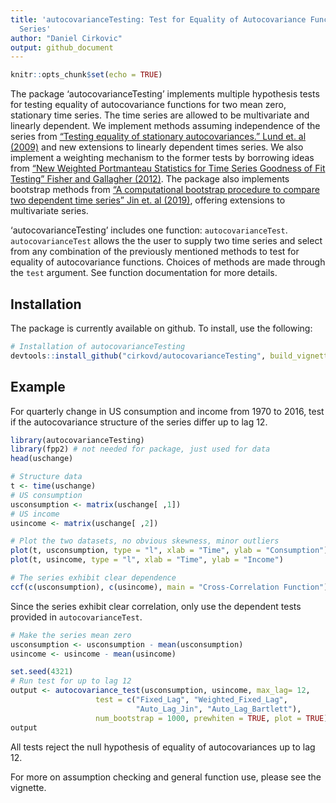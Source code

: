 ```yaml
---
title: 'autocovarianceTesting: Test for Equality of Autocovariance Functions in Time
  Series'
author: "Daniel Cirkovic"
output: github_document
---
```


```r
knitr::opts_chunk$set(echo = TRUE)
```

The package 'autocovarianceTesting' implements multiple hypothesis tests for testing equality of autocovariance functions for two mean zero, stationary time series. The time series are allowed to be multivariate and linearly dependent. We implement methods assuming independence of the series from ["Testing equality of stationary autocovariances." Lund et. al (2009)](https://doi.org/10.1111/j.1467-9892.2009.00616.x) and new extensions to linearly dependent times series. We also implement a weighting mechanism to the former tests by borrowing ideas from ["New Weighted Portmanteau Statistics for Time Series Goodness of Fit Testing" Fisher and Gallagher (2012)](https://doi.org/10.1080/01621459.2012.688465). The package also implements bootstrap methods from ["A computational bootstrap procedure to compare two dependent time series" Jin et. al (2019)](https://doi.org/10.1080/00949655.2019.1639704), offering extensions to multivariate series. 

'autocovarianceTesting' includes one function: `autocovarianceTest`. `autocovarianceTest` allows the the user to supply two time series and select from any combination of the previously mentioned methods to test for equality of autocovariance functions. Choices of methods are made through the `test` argument. See function documentation for more details.

## Installation

The package is currently available on github. To install, use the following:

```r
# Installation of autocovarianceTesting
devtools::install_github("cirkovd/autocovarianceTesting", build_vignettes = TRUE)
```

## Example

For quarterly change in US consumption and income from 1970 to 2016, test if the autocovariance structure of the series differ up to lag 12.

```r
library(autocovarianceTesting)
library(fpp2) # not needed for package, just used for data
head(uschange)

# Structure data
t <- time(uschange)
# US consumption
usconsumption <- matrix(uschange[ ,1])
# US income
usincome <- matrix(uschange[ ,2])

# Plot the two datasets, no obvious skewness, minor outliers
plot(t, usconsumption, type = "l", xlab = "Time", ylab = "Consumption")
plot(t, usincome, type = "l", xlab = "Time", ylab = "Income")

# The series exhibit clear dependence
ccf(c(usconsumption), c(usincome), main = "Cross-Correlation Function")
```

Since the series exhibit clear correlation, only use the dependent tests provided in `autocovarianceTest`.

```r
# Make the series mean zero
usconsumption <- usconsumption - mean(usconsumption)
usincome <- usincome - mean(usincome)

set.seed(4321)
# Run test for up to lag 12
output <- autocovariance_test(usconsumption, usincome, max_lag= 12, 
                   test = c("Fixed_Lag", "Weighted_Fixed_Lag", 
                            "Auto_Lag_Jin", "Auto_Lag_Bartlett"),
                   num_bootstrap = 1000, prewhiten = TRUE, plot = TRUE)
output
```

All tests reject the null hypothesis of equality of autocovariances up to lag 12.

For more on assumption checking and general function use, please see the vignette. 

